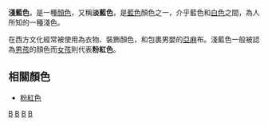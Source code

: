 {{unreferenced|time=2018-11-21T04:10:24+00:00}}
{{Infobox color
|title=淺藍色
|textcolor=#000000
|mod=hex
|7fc3ff
|source=[[网页颜色模式#X11_名称|X11]]
}}
'''淺藍色'''，是一種[[顏色|顏色]]，又稱'''淡藍色'''，是[[藍色|藍色]]顏色之一，介乎藍色和[[白色|白色]]之間，為人所知的一種淺色。

在西方文化經常被使用為衣物、裝飾顏色，和包裹男嬰的[[亞麻|亞麻]]布。淺藍色一般被認為[[男孩|男孩]]的顏色而[[女孩|女孩]]則代表'''粉紅色'''。

== 相關顏色 ==
*[[粉紅色|粉紅色]]

{{Shades of blue}}
{{Shades_of_Cyan}}
{{色彩小作品}}

[[Category:颜色|B]]
[[Category:色彩系|B]]
[[Category:藍色系|B]]
[[Category:青藍色系|B]]